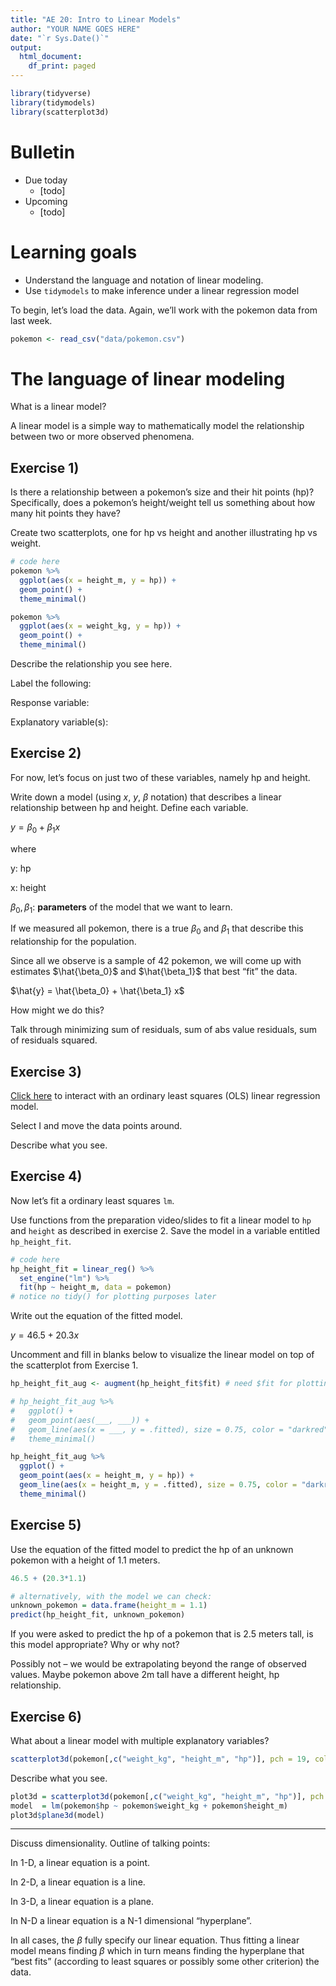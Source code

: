 ```yaml
---
title: "AE 20: Intro to Linear Models"
author: "YOUR NAME GOES HERE"
date: "`r Sys.Date()`"
output:
  html_document:
    df_print: paged
---
```


```r
library(tidyverse)
library(tidymodels)
library(scatterplot3d)
```

# Bulletin

- Due today 
  - [todo]
  
- Upcoming
  - [todo]


# Learning goals

-   Understand the language and notation of linear modeling. 
-   Use `tidymodels` to make inference under a linear regression model

To begin, let's load the data. Again, we'll work with the pokemon data from last week.

```r
pokemon <- read_csv("data/pokemon.csv")
```

# The language of linear modeling

What is a linear model?

A linear model is a simple way to mathematically model the relationship between two or more observed phenomena. 

## Exercise 1) 

Is there a relationship between a pokemon's size and their hit points (hp)? Specifically, does a pokemon's height/weight tell us something about how many hit points they have?

Create two scatterplots, one for hp vs height and another illustrating hp vs weight.
```r
# code here
pokemon %>%
  ggplot(aes(x = height_m, y = hp)) +
  geom_point() +
  theme_minimal()

pokemon %>%
  ggplot(aes(x = weight_kg, y = hp)) +
  geom_point() +
  theme_minimal()
```

Describe the relationship you see here.


Label the following:

Response variable:

Explanatory variable(s):

## Exercise 2)

For now, let's focus on just two of these variables, namely hp and height.

Write down a model (using $x$, $y$, $\beta$ notation) that describes a linear relationship between hp and height. Define each variable.

$y = \beta_0 + \beta_1 x$

where

y: hp

x: height

$\beta_0, \beta_1$: **parameters** of the model that we want to learn.

If we measured all pokemon, there is a true $\beta_0$ and $\beta_1$ that describe this relationship for the population.

Since all we observe is a sample of $42$ pokemon, we will come up with estimates $\hat{\beta_0}$ and $\hat{\beta_1}$ that best "fit" the data. 

$\hat{y} = \hat{\beta_0} + \hat{\beta_1} x$

How might we do this?

Talk through minimizing sum of residuals, sum of abs value residuals, sum of residuals squared.

## Exercise 3)

[Click here](https://seeing-theory.brown.edu/regression-analysis/index.html#section1) to interact with an ordinary least squares (OLS) linear regression model.

Select I and move the data points around.

Describe what you see.

## Exercise 4)

Now let's fit a ordinary least squares `lm`.

Use functions from the preparation video/slides to fit a linear model to `hp` and `height` as described in exercise 2. Save the model in a variable entitled `hp_height_fit`.

```r
# code here
hp_height_fit = linear_reg() %>%
  set_engine("lm") %>%
  fit(hp ~ height_m, data = pokemon)
# notice no tidy() for plotting purposes later
```

Write out the equation of the fitted model.

$y = 46.5 + 20.3 x$

Uncomment and fill in blanks below to visualize the linear model on top of the scatterplot from Exercise 1.
```r
hp_height_fit_aug <- augment(hp_height_fit$fit) # need $fit for plotting

# hp_height_fit_aug %>%
#   ggplot() +
#   geom_point(aes(___, ___)) +
#   geom_line(aes(x = ___, y = .fitted), size = 0.75, color = "darkred") +
#   theme_minimal()

hp_height_fit_aug %>%
  ggplot() +
  geom_point(aes(x = height_m, y = hp)) +
  geom_line(aes(x = height_m, y = .fitted), size = 0.75, color = "darkred") +
  theme_minimal()
```


## Exercise 5)

Use the equation of the fitted model to predict the hp of an unknown pokemon with a height of 1.1 meters.
```r
46.5 + (20.3*1.1)

# alternatively, with the model we can check:
unknown_pokemon = data.frame(height_m = 1.1)
predict(hp_height_fit, unknown_pokemon)
```
If you were asked to predict the hp of a pokemon that is 2.5 meters tall, is this model appropriate? Why or why not?

Possibly not -- we would be extrapolating beyond the range of observed values. Maybe pokemon above 2m tall have a different height, hp relationship.

## Exercise 6)

What about a linear model with multiple explanatory variables? 

```r
scatterplot3d(pokemon[,c("weight_kg", "height_m", "hp")], pch = 19, color="steelblue") 
```

Describe what you see.

```r
plot3d = scatterplot3d(pokemon[,c("weight_kg", "height_m", "hp")], pch = 19, color="steelblue") 
model  = lm(pokemon$hp ~ pokemon$weight_kg + pokemon$height_m)
plot3d$plane3d(model)
```

---
Discuss dimensionality. Outline of talking points:

In 1-D, a linear equation is a point.

In 2-D, a linear equation is a line.

In 3-D, a linear equation is a plane.

In N-D a linear equation is a N-1 dimensional "hyperplane".

In all cases, the $\beta$ fully specify our linear equation. Thus fitting a linear model means finding $\beta$ which in turn means finding the hyperplane that "best fits" (according to least squares or possibly some other criterion) the data.